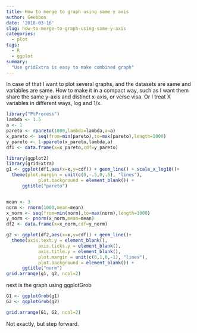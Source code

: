 ```yaml
---
title: How to merge to graph using same y axis
author: Geebbon
date: '2018-03-16'
slug: how-to-merge-to-graph-using-same-y-axis
categories:
  - plot
tags:
  - R
  - ggplot
summary:
  "Use gridExtra is easy to make combined graph"
---
```



In case of that I want to plot several graphs, and the datasets are same and variables are same. How to make it in a compact way, such as I want them share the same y-axis and distinct x-axis, or verse visa. Or I treat X variables in different ways, log and 1/x.


```r

library("PtProcess")
lambda <- 1.5
a <- 1
pareto <- rpareto(1000,lambda=lambda,a=a)
x_pareto <- seq(from=min(pareto),to=max(pareto),length=1000)
y_pareto <- 1-ppareto(x_pareto,lambda,a)
df1 <- data.frame(x=x_pareto,cdf=y_pareto)

library(ggplot2)
library(gridExtra)
g1 <- ggplot(df1,aes(x=x,y=cdf)) + geom_line() + scale_x_log10()+
  theme(plot.margin = unit(c(0,-.5,0,.5), "lines"),
            plot.background = element_blank()) +
      ggtitle("pareto")


mean <- 3
norm <- rnorm(1000,mean=mean)
x_norm <- seq(from=min(norm),to=max(norm),length=1000)
y_norm <- pnorm(x_norm,mean=mean)
df2 <- data.frame(x=x_norm,cdf=y_norm)

g2 <- ggplot(df2,aes(x=x,y=cdf)) + geom_line()+
  theme(axis.text.y = element_blank(), 
            axis.ticks.y = element_blank(), 
            axis.title.y = element_blank(),
            plot.margin = unit(c(0,1,0,-1), "lines"),
            plot.background = element_blank()) +
      ggtitle("norm")
grid.arrange(g1, g2, ncol=2)  

```

next is the graph using ggplotGrob

```r
G1 <- ggplotGrob(g1)
G2 <- ggplotGrob(g2)

grid.arrange(G1, G2, ncol=2)

```


Not exactly, but step forward.


